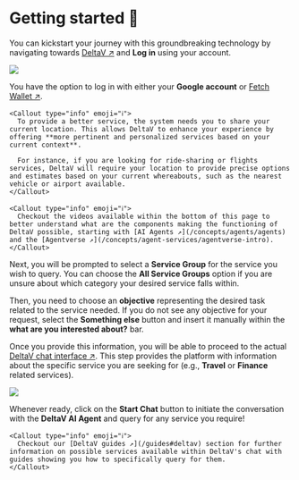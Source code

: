 
# Getting started 🎯

You can kickstart your journey with this groundbreaking technology by navigating towards [DeltaV ↗️](https://deltav.agentverse.ai/login) and **Log in** using your account.

![](../../../src/images/guides/deltav/getting-started/intro_deltav.png)

You have the option to log in with either your **Google account** or [Fetch Wallet ↗️](/guides/fetch-network/fetch-wallet/fetch-wallet-getting-started).

    <Callout type="info" emoji="ℹ️">
      To provide a better service, the system needs you to share your current location. This allows DeltaV to enhance your experience by offering **more pertinent and personalized services based on your current context**.

      For instance, if you are looking for ride-sharing or flights services, DeltaV will require your location to provide precise options and estimates based on your current whereabouts, such as the nearest vehicle or airport available.
    </Callout>

    <Callout type="info" emoji="ℹ️">
      Checkout the videos available within the bottom of this page to better understand what are the components making the functioning of DeltaV possible, starting with [AI Agents ↗️](/concepts/agents/agents) and the [Agentverse ↗️](/concepts/agent-services/agentverse-intro).
    </Callout>

Next, you will be prompted to select a **Service Group** for the service you wish to query. You can choose the **All Service Groups** option if you are unsure about which category your desired service falls within.

Then, you need to choose an **objective** representing the desired task related to the service needed. If you do not see any objective for your request, select the **Something else** button and insert it manually within the **what are you interested about?** bar.

Once you provide this information, you will be able to proceed to the actual [DeltaV chat interface ↗️](/guides/deltav/deltav-chat-interface). This step provides the platform with information about the specific service you are seeking for (e.g., **Travel** or **Finance** related services).

![](../../../src/images/guides/deltav/getting-started/concepts_deltav_getting-started.png)

Whenever ready, click on the **Start Chat** button to initiate the conversation with the **DeltaV AI Agent** and query for any service you require!

    <Callout type="info" emoji="ℹ️">
      Checkout our [DeltaV guides ↗️](/guides#deltav) section for further information on possible services available within DeltaV's chat with guides showing you how to specifically query for them.
    </Callout>
